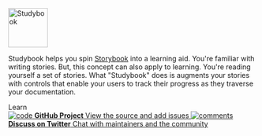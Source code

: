 
<Meta title="Studybook/Welcome" />

<style>{`
  .subheading {
    --mediumdark: '#999999';
    font-weight: 900;
    font-size: 13px;
    color: #999;
    letter-spacing: 6px;
    line-height: 24px;
    text-transform: uppercase;
    margin-bottom: 12px;
    margin-top: 40px;
  }

  .link-list {
    display: grid;
    grid-template-columns: 1fr;
    grid-template-rows: 1fr 1fr;
    row-gap: 10px;
  }

  @media (min-width: 620px) {
    .link-list {
      row-gap: 20px;
      column-gap: 20px;
      grid-template-columns: 1fr 1fr;
    }
  }

  @media all and (-ms-high-contrast:none) {
  .link-list {
      display: -ms-grid;
      -ms-grid-columns: 1fr 1fr;
      -ms-grid-rows: 1fr 1fr;
    }
  }

  .link-item {
    display: block;
    padding: 20px 30px 20px 15px;
    border: 1px solid #00000010;
    border-radius: 5px;
    transition: background 150ms ease-out, border 150ms ease-out, transform 150ms ease-out;
    color: #333333;
    display: flex;
    align-items: flex-start;
  }

  .link-item:hover {
    border-color: #1EA7FD50;
    transform: translate3d(0, -3px, 0);
    box-shadow: rgba(0, 0, 0, 0.08) 0 3px 10px 0;
  }

  .link-item:active {
    border-color: #1EA7FD;
    transform: translate3d(0, 0, 0);
  }

  .link-item strong {
    font-weight: 700;
    display: block;
    margin-bottom: 2px;
  }

  .link-item img {
    height: 40px;
    width: 40px;
    margin-right: 15px;
    flex: none;
  }

  .link-item span {
    font-size: 14px;
    line-height: 20px;
  }

  .tip {
    display: inline-block;
    border-radius: 1em;
    font-size: 11px;
    line-height: 12px;
    font-weight: 700;
    background: #E7FDD8;
    color: #66BF3C;
    padding: 4px 12px;
    margin-right: 10px;
    vertical-align: top;
  }

  .tip-wrapper {
    font-size: 13px;
    line-height: 20px;
    margin-top: 40px;
    margin-bottom: 40px;
  }

  .tip-wrapper code {
    font-size: 12px;
    display: inline-block;
  }


`}</style>

<img height="80" alt="Studybook" src="https://res.cloudinary.com/jh3yy/image/upload/v1617306312/Projects/Studybook_igkiov.svg"/>

Studybook helps you spin [Storybook](https://storybook.js.org/) into a learning aid. You're familiar with writing stories.
But, this concept can also apply to learning. You're reading yourself a set of stories. What "Studybook" does is augments your stories with controls
that enable your users to track their progress as they traverse your documentation.

<div className="subheading">Learn</div>

<div className="link-list">
  <a className="link-item" href="https://github.com/jh3y/storybook-addon-studybook" target="_blank">
    <img src={Code} alt="code" />
    <span>
      <strong>GitHub Project</strong>
      View the source and add issues
    </span>
  </a>
  <a className="link-item" href="https://twitter.com/intent/follow?screen_name=jh3yy" target="_blank">
    <img src={Comments} alt="comments" />
    <span>
      <strong>Discuss on Twitter</strong>
      Chat with maintainers and the community
    </span>
  </a>
</div>
